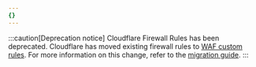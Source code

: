 ```yaml
---
{}
---
```


:::caution[Deprecation notice]
Cloudflare Firewall Rules has been deprecated. Cloudflare has moved existing firewall rules to [WAF custom rules](/waf/custom-rules/). For more information on this change, refer to the [migration guide](/waf/reference/migration-guides/firewall-rules-to-custom-rules/).
:::
